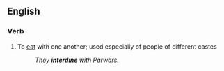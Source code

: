 ==English==

===Verb===
{{en-verb|interdin|ing}}

# To [[eat]] with one another; used especially of people of different castes
#:''They '''interdine''' with Parwars.''
